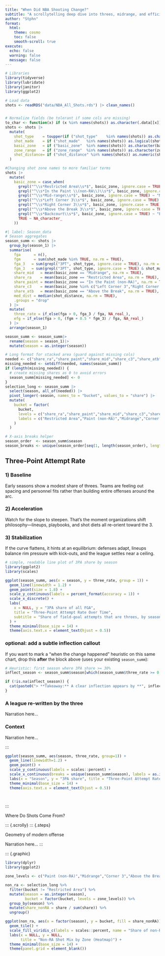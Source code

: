 ```yaml
---
title: "When Did NBA Shooting Change?"
subtitle: "A scrollytelling deep dive into threes, midrange, and efficiency"
author: "Stphn"
format:
  html:
    theme: cosmo
    toc: false
    smooth-scroll: true
execute:
  echo: false
  warning: false
  message: false
---
```


```r
# Libraries
library(tidyverse)
library(lubridate)
library(janitor)
library(ggplot2)

# Load data
shots <- readRDS("data/NBA_All_Shots.rds") |> clean_names()


# Normalize fields (be tolerant if some cols are missing)
to_char <- function(x) if (x %in% names(shots)) as.character(.data[[x]]) else NA_character_
shots <- shots |>
  mutate(
    shot_type    = toupper(if ("shot_type"    %in% names(shots)) as.character(shot_type) else NA_character_),
    shot_made    = if ("shot_made"   %in% names(shots)) as.logical(shot_made) else NA,
    basic_zone   = if ("basic_zone"  %in% names(shots)) as.character(basic_zone) else NA_character_,
    zone_range   = if ("zone_range"  %in% names(shots)) as.character(zone_range) else NA_character_,
    shot_distance= if ("shot_distance" %in% names(shots)) as.numeric(shot_distance) else NA_real_
  )

#Changing shot zone names to more familiar terms
shots |>
  mutate(
    basic_zone = case_when(
      grepl("^\\s*Restricted Area\\s*$", basic_zone, ignore.case = TRUE) ~ "Restricted Area",
      grepl("^\\s*In the Paint \\(non-RA\\)\\s*$", basic_zone, ignore.case = TRUE) ~ "Paint (non-RA)",
      grepl("^\\s*Mid-range\\s*$", basic_zone, ignore.case = TRUE) ~ "Midrange",
      grepl("^\\s*Left Corner 3\\s*$", basic_zone, ignore.case = TRUE) ~ "Corner 3",
      grepl("^\\s*Right Corner 3\\s*$", basic_zone, ignore.case = TRUE) ~ "Corner 3",
      grepl("^\\s*Above the Break 3\\s*$", basic_zone, ignore.case = TRUE) ~ "Above the Break",
      grepl("^\\s*Backcourt\\s*$", basic_zone, ignore.case = TRUE) ~ "Backcourt",
      TRUE ~ NA_character_
    ))


```


```r
#| label: Season_data
# Season aggregates
season_summ <- shots |>
  group_by(season_1) |>
  summarise(
    fga      = n(),
    fgm      = sum(shot_made %in% TRUE, na.rm = TRUE),
    fga_3   = sum(grepl("3PT", shot_type, ignore.case = TRUE), na.rm = TRUE),
    fgm_3   = sum(grepl("3PT", shot_type, ignore.case = TRUE) & shot_made, na.rm = TRUE),
    share_mid   = mean(basic_zone == "Midrange", na.rm = TRUE),
    share_ra    = mean(basic_zone == "Restricted Area", na.rm = TRUE),
    share_paint = mean(basic_zone == "In the Paint (non-RA)", na.rm = TRUE),
    share_c3    = mean(basic_zone %in% c("Left Corner 3","Right Corner 3"), na.rm = TRUE),
    share_atb   = mean(basic_zone == "Above the Break", na.rm = TRUE),
    med_dist = median(shot_distance, na.rm = TRUE),
    .groups = "drop"
  ) |>
  mutate(
    three_rate = if_else(fga > 0, fga_3 / fga, NA_real_),
    efg = if_else(fga > 0, (fgm + 0.5 * fgm_3) / fga, NA_real_)
  ) |>
  arrange(season_1)

```


```r
season_summ <- season_summ|>
  rename(season = season_1)|>
  mutate(season = as.integer(season))
```


```r
# Long format for stacked area (guard against missing cols)
needed <- c("share_ra","share_paint","share_mid","share_c3","share_atb")
missing_needed <- setdiff(needed, names(season_summ))
if (length(missing_needed)) {
  # create missing shares as 0 to avoid errors
  season_summ[missing_needed] <- 0
}
selection_long <- season_summ |>
  select(season, all_of(needed)) |>
  pivot_longer(-season, names_to = "bucket", values_to = "share") |>
  mutate(
    bucket = factor(
      bucket,
      levels = c("share_ra","share_paint","share_mid","share_c3","share_atb"),
      labels = c("Restricted Area","Paint (non-RA)","Midrange","Corner 3","Above the Break")
    )
  )

# X-axis breaks helper
season_order  <- season_summ$season
season_breaks <- unique(season_order[seq(1, length(season_order), length.out = min(10, length(season_order)))])
```


## Three-Point Attempt Rate

::: {.scrolly}
::: {.steps}

### 1) Baseline
Early seasons show a modest share of threes. Teams are feeling out spacing and personnel fits rather than building entire offenses around the arc.

### 2) Acceleration
Watch for the slope to steepen. That’s the moment organizations shift philosophy—lineups, playbooks, and shot diets all re-orient toward the 3.

### 3) Stabilization
If the curve flattens, it hints at an equilibrium: defenses adapt, lineups balance rim pressure with kick-outs, and the league settles near a ceiling.

:::

::: {.graphic}
```r
# simple, readable line plot of 3PA share by season
library(ggplot2)
library(scales)

ggplot(season_summ, aes(x = season, y = three_rate, group = 1)) +
  geom_line(linewidth = 1.2) +
  geom_point(size = 1.8) +
  scale_y_continuous(labels = percent_format(accuracy = 1)) +
  scale_x_discrete() +
  labs(
    x = NULL, y = "3PA share of all FGA",
    title = "Three-Point Attempt Rate Over Time",
    subtitle = "Share of field-goal attempts that are threes, by season"
  ) +
  theme_minimal(base_size = 14) +
  theme(axis.text.x = element_text(hjust = 0.5))
```


:::
:::

### optional: add a subtle inflection callout
If you want to mark a “when the change happened” heuristic on this same chart, drop this **after** the block above (uses your existing `season_summ`):

```r
# Heuristic: first season where 3PA share >= 30%
inflect_season <- season_summ$season[which(season_summ$three_rate >= 0.30)[1]]

if (!is.na(inflect_season)) {
  cat(paste0("> **Takeaway:** A clear inflection appears by **", inflect_season, "** when ≥30% of shots are threes.\n"))
}
```

### A league re-written by the three
Narration here…

### Context
Narration here…

:::

::: {.graphic}
```r
ggplot(season_summ, aes(season, three_rate, group=1)) +
  geom_line(linewidth=1.2) + 
  geom_point() +
  scale_y_continuous(labels = scales::percent) +
  scale_x_continuous(breaks = unique(season_summ$season), labels = as.integer(unique(season_summ$season))) +
  labs(x = "Season", y = "3PA share", title = "Three-Point Attempt Rate Over Time") +
  theme_minimal(base_size = 14) +
  theme(axis.text.x = element_text(hjust = 0.5))

  

```

:::
:::


Where Do Shots Come From?

::: {.scrolly}
::: {.steps}

Geometry of modern offense

Narration here…
:::

::: {.graphic}

```r
library(dplyr)
library(ggplot2)

zone_levels <- c("Paint (non-RA)","Midrange","Corner 3","Above the Break")

non_ra <- selection_long %>%
  filter(bucket != "Restricted Area") %>%
  mutate(season = as.integer(season),
         bucket = factor(bucket, levels = zone_levels)) %>%
  group_by(season) %>%
  mutate(share_nonRA = share / sum(share)) %>%
  ungroup()

ggplot(non_ra, aes(x = factor(season), y = bucket, fill = share_nonRA)) +
  geom_tile() +
  scale_fill_viridis_c(labels = scales::percent, name = "Share of non-RA") +
  labs(x = NULL, y = NULL,
       title = "Non-RA Shot Mix by Zone (Heatmap)") +
  theme_minimal(base_size = 14) +
  theme(panel.grid = element_blank())


```